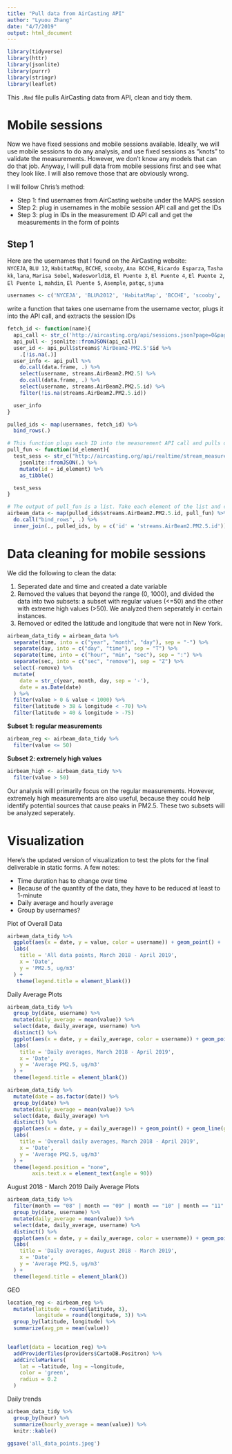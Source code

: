 ```yaml
---
title: "Pull data from AirCasting API"
author: "Lyuou Zhang"
date: "4/7/2019"
output: html_document
---
```


```r
library(tidyverse)
library(httr)
library(jsonlite)
library(purrr)
library(stringr)
library(leaflet)
```

This `.Rmd` file pulls AirCasting data from API, clean and tidy them.

# Mobile sessions

Now we have fixed sessions and mobile sessions available. Ideally, we will use mobile sessions to do any analysis, and use fixed sessions as "knots" to validate the measurements. However, we don't know any models that can do that job. Anyway, I will pull data from mobile sessions first and see what they look like. I will also remove those that are obviously wrong.

I will follow Chris's method:  
  
*  Step 1: find usernames from AirCasting website under the MAPS session
*  Step 2: plug in usernames in the mobile session API call and get the IDs
*  Step 3: plug in IDs in the measurement ID API call and get the measurements in the form of points

## Step 1

Here are the usernames that I found on the AirCasting website:  
`NYCEJA`, `BLU 12`, `HabitatMap`, `BCCHE`, `scooby`, `Ana BCCHE`, `Ricardo Esparza`, `Tasha kk`, `lana`, `Marisa Sobel`, `Wadesworld18`, `El Puente 3`, `El Puente 4`, `El Puente 2`, `El Puente 1`, `mahdin`, `El Puente 5`, `Asemple`, `patqc`, `sjuma`

```r
usernames <- c('NYCEJA', 'BLU%2012', 'HabitatMap', 'BCCHE', 'scooby', 'Ana%20BCCHE', 'Ricardo%20Esparza', 'Tasha%20kk', 'lana', 'Wadesworld18', 'El%20Puente%204', 'El%20Puente%205', 'mahdin', 'Asemple', 'patqc')


```

write a function that takes one username from the username vector, plugs it into the  API call, and extracts the session IDs

```r
fetch_id <- function(name){
  api_call <- str_c('http://aircasting.org/api/sessions.json?page=0&page_size=500&q[measurements]=true&q[time_from]=0&q[time_to]=2552648500&q[usernames]=', name)
  api_pull <- jsonlite::fromJSON(api_call)
  user_id <- api_pull$streams$'AirBeam2-PM2.5'$id %>% 
    .[!is.na(.)]
  user_info <- api_pull %>% 
    do.call(data.frame, .) %>% 
    select(username, streams.AirBeam2.PM2.5) %>% 
    do.call(data.frame, .) %>% 
    select(username, streams.AirBeam2.PM2.5.id) %>% 
    filter(!is.na(streams.AirBeam2.PM2.5.id))

  user_info
}

pulled_ids <- map(usernames, fetch_id) %>% 
  bind_rows(.)
```

```r
# This function plugs each ID into the measurement API call and pulls data using that ID
pull_fun <- function(id_element){
  test_sess <- str_c("http://aircasting.org/api/realtime/stream_measurements.json/?end_date=2281550369000&start_date=0&stream_ids[]=",id_element) %>% 
    jsonlite::fromJSON(.) %>% 
    mutate(id = id_element) %>% 
    as_tibble()

  test_sess
}

# The output of pull_fun is a list. Take each element of the list and combine them into a tibble 
airbeam_data <- map(pulled_ids$streams.AirBeam2.PM2.5.id, pull_fun) %>% 
  do.call("bind_rows", .) %>% 
  inner_join(., pulled_ids, by = c('id' = 'streams.AirBeam2.PM2.5.id'))
```

# Data cleaning for mobile sessions

We did the following to clean the data:

1.  Seperated date and time and created a date variable 
2.  Removed the values that beyond the range (0, 1000), and divided the data into two subsets: a subset with regular values (<=50) and the other with extreme high values (>50). We analyzed them seperately in certain instances.
3.  Removed or edited the latitude and longitude that were not in New York. 

```r
airbeam_data_tidy = airbeam_data %>% 
  separate(time, into = c("year", "month", "day"), sep = "-") %>% 
  separate(day, into = c("day", "time"), sep = "T") %>% 
  separate(time, into = c("hour", "min", "sec"), sep = ":") %>% 
  separate(sec, into = c("sec", "remove"), sep = "Z") %>% 
  select(-remove) %>% 
  mutate(
    date = str_c(year, month, day, sep = '-'),
    date = as.Date(date)
  ) %>% 
  filter(value > 0 & value < 1000) %>% 
  filter(latitude > 38 & longitude < -70) %>% 
  filter(latitude > 40 & longitude > -75)
```

**Subset 1: regular measurements**

```r
airbeam_reg <- airbeam_data_tidy %>% 
  filter(value <= 50)
```

**Subset 2: extremely high values**

```r
airbeam_high <- airbeam_data_tidy %>% 
  filter(value > 50)
```

Our analysis willl primarily focus on the regular measurements. However, extremely high measurements are also useful, because they could help identify potential sources that cause peaks in PM2.5. These two subsets will be analyzed seperately.

# Visualization

Here's the updated version of visualization to test the plots for the final deliverable in static forms. A few notes:  

*  Time duration has to change over time
*  Because of the quantity of the data, they have to be reduced at least to 1-minute
*  Daily average and hourly average
*  Group by usernames?

Plot of Overall Data

```r
airbeam_data_tidy %>% 
  ggplot(aes(x = date, y = value, color = username)) + geom_point() +
  labs(
    title = 'All data points, March 2018 - April 2019',
    x = 'Date',
    y = 'PM2.5, ug/m3'
  ) +
   theme(legend.title = element_blank())
```

Daily Average Plots

```r
airbeam_data_tidy %>% 
  group_by(date, username) %>% 
  mutate(daily_average = mean(value)) %>% 
  select(date, daily_average, username) %>% 
  distinct() %>% 
  ggplot(aes(x = date, y = daily_average, color = username)) + geom_point() + geom_line() +
  labs(
    title = 'Daily averages, March 2018 - April 2019',
    x = 'Date',
    y = 'Average PM2.5, ug/m3'
  ) +
  theme(legend.title = element_blank())
```

```r
airbeam_data_tidy %>% 
  mutate(date = as.factor(date)) %>% 
  group_by(date) %>% 
  mutate(daily_average = mean(value)) %>% 
  select(date, daily_average) %>% 
  distinct() %>% 
  ggplot(aes(x = date, y = daily_average)) + geom_point() + geom_line(group = 1) +
  labs(
    title = 'Overall daily averages, March 2018 - April 2019',
    x = 'Date',
    y = 'Average PM2.5, ug/m3'
  ) +
  theme(legend.position = "none", 
        axis.text.x = element_text(angle = 90))
```

August 2018 - March 2019 Daily Average Plots

```r
airbeam_data_tidy %>% 
  filter(month == "08" | month == "09" | month == "10" | month == "11" | month == "12" | month == "01" | month == "02") %>% 
  group_by(date, username) %>% 
  mutate(daily_average = mean(value)) %>% 
  select(date, daily_average, username) %>% 
  distinct() %>% 
  ggplot(aes(x = date, y = daily_average, color = username)) + geom_point() + geom_line() +
  labs(
    title = 'Daily averages, August 2018 - March 2019',
    x = 'Date',
    y = 'Average PM2.5, ug/m3'
  ) +
  theme(legend.title = element_blank())
```


GEO

```r
location_reg <- airbeam_reg %>%
  mutate(latitude = round(latitude, 3),
         longitude = round(longitude, 3)) %>% 
  group_by(latitude, longitude) %>% 
  summarize(avg_pm = mean(value))
  

leaflet(data = location_reg) %>% 
  addProviderTiles(providers$CartoDB.Positron) %>% 
  addCircleMarkers(
    lat = ~latitude, lng = ~longitude,
    color = 'green',
    radius = 0.2
  )
```

Daily trends

```r
airbeam_data_tidy %>% 
  group_by(hour) %>% 
  summarize(hourly_average = mean(value)) %>%
  knitr::kable()
  
ggsave('all_data_points.jpeg')
```




